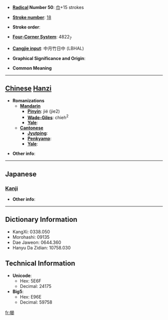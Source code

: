* '''[[Wiktionary:Chinese radical index| Radical]] Number 50''': [[Wiktionary:Chinese radical index 巾|巾]]+15 strokes

* '''[[Wiktionary:Chinese total strokes index|Stroke number]]''': [[Wiktionary:Chinese total strokes index 18|18]]

* '''Stroke order''': 

* '''[[Wiktionary:Chinese four corner index|Four-Corner System]]''': 4822<sub>7</sub>

* '''[[Wiktionary:Chinese Cangjie index|Cangjie input]]''': 中月竹日中 (LBHAL)

* '''Graphical Significance and Origin''': 

* '''Common Meaning'''

----

== [[Chinese]] [[Hanzi]] ==

* '''Romanizations'''
** '''[[Mandarin]]'''
*** '''[[Pinyin]]''': jié (jie2)
*** '''[[Wade-Giles]]''': chieh<sup>2</sup>
*** '''[[Yale]]''': 
** '''[[Cantonese]]'''
*** '''[[Jyutping]]''':
*** '''[[Penkyamp]]''': 
*** '''[[Yale]]''': 

* '''Other info''': 

----

==Japanese==
===[[Kanji]]===
{{kanji|on readings=[[せつ]] (setsu), [[せち]] (sechi), [[さつ]] (satsu), [[さち]] (sachi)
|kun readings=[[ぬぐふ]] (nugufu)
}}

* '''Other info''':  

----

== Dictionary Information ==

* KangXi: 0338.050
* Morohashi: 09135
* Dae Jaweon: 0644.360
* Hanyu Da Zidian: 10758.030

== Technical Information ==

* '''Unicode''':
** Hex: 5E6F
** Decimal: 24175
* '''Big5''':
** Hex: E96E
** Decimal: 59758

[[fr:幯]]
